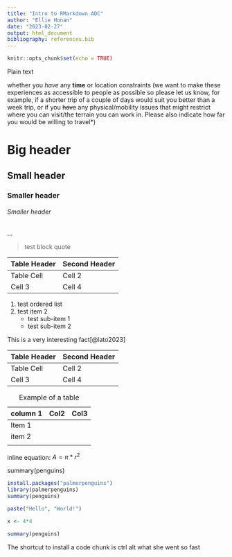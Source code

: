 ```yaml
---
title: "Intro to RMarkdown ADC"
author: "Ellie Honan"
date: "2023-02-27"
output: html_document
bibliography: references.bib
---
```


```r
knitr::opts_chunk$set(echo = TRUE)
```

Plain text

whether you *have* any **time** or location constraints (we want to make these experiences as accessible to people as possible so please let us know, for example, if a shorter trip of a couple of days would suit you better than a week trip, or if you ~~have~~ any physical/mobility issues that might restrict where you can visit/the terrain you can work in. Please also indicate how far you would be willing to travel\*)

# Big header

## Small header

### Smaller header

###### Smaller header

...

> test block quote

| Table Header | Second Header |
|--------------|---------------|
| Table Cell   | Cell 2        |
| Cell 3       | Cell 4        |

1.  test ordered list
2.  test item 2
    -   test sub-item 1
    -   test sub-item 2

This is a very interesting fact[@lato2023]

| Table Header | Second Header |
|--------------|---------------|
| Table Cell   | Cell 2        |
| Cell 3       | Cell 4        |

| column 1 | Col2 | Col3 |
|----------|------|------|
| Item 1   |      |      |
| item 2   |      |      |
|          |      |      |

: Example of a table

inline equation: $A = \pi*r^{2}$

summary(penguins)

```r
install.packages("palmerpenguins")
library(palmerpenguins)
summary(penguins)
```

```r
paste("Hello", "World!") 
```

```r
x <- 4*4

summary(penguins)
```

The shortcut to install a code chunk is ctrl alt what she went so fast













